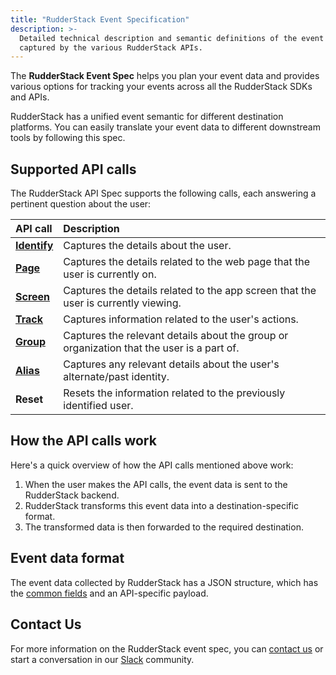 ```yaml
---
title: "RudderStack Event Specification"
description: >-
  Detailed technical description and semantic definitions of the event data
  captured by the various RudderStack APIs.
---
```


The **RudderStack Event Spec** helps you plan your event data and provides various options for tracking your events across all the RudderStack SDKs and APIs.

<div class="successBlock">
RudderStack has a unified event semantic for different destination platforms. You can easily translate your event data to different downstream tools by following this spec.
</div>

## Supported API calls

The RudderStack API Spec supports the following calls, each answering a pertinent question about the user:

| **API call**                                 | **Description**                                                                           |
| :------------------------------------------- | :---------------------------------------------------------------------------------------- |
| [**Identify**](../identify/)  | Captures the details about the user.                                                      |
| [**Page**](../page/)          | Captures the details related to the web page that the user is currently on.               |
| [**Screen**](../screen/)      | Captures the details related to the app screen that the user is currently viewing.        |
| [**Track**](../track/)        | Captures information related to the user's actions.                                       |
| [**Group**](../group/)        | Captures the relevant details about the group or organization that the user is a part of. |
| [**Alias**](../alias/)        | Captures any relevant details about the user's alternate/past identity.                   |
| **Reset**                                    | Resets the information related to the previously identified user.                         |

## How the API calls work

Here's a quick overview of how the API calls mentioned above work:

1. When the user makes the API calls, the event data is sent to the RudderStack backend.
2. RudderStack transforms this event data into a destination-specific format.
3. The transformed data is then forwarded to the required destination.

## Event data format

The event data collected by RudderStack has a JSON structure, which has the [common fields](../common-fields/) and an API-specific payload.

## Contact Us

For more information on the RudderStack event spec, you can [contact us](mailto:%20docs@rudderstack.com) or start a conversation in our [Slack](https://rudderstack.com/join-rudderstack-slack-community) community.
